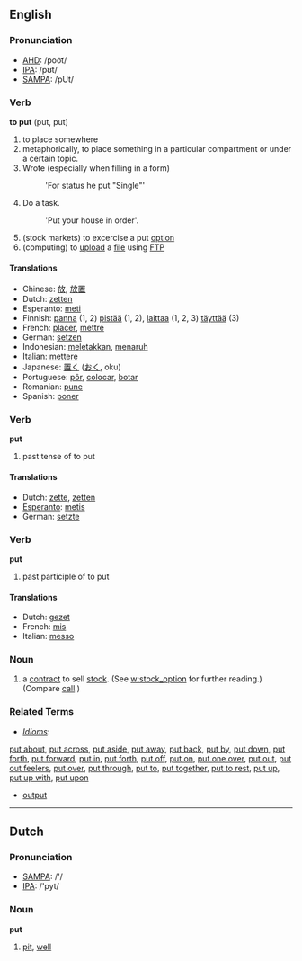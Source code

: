 ==English==
=== Pronunciation ===
*[[w:AHD|AHD]]: /poo͝t/
*[[w:IPA|IPA]]: /pʊt/
*[[w:SAMPA|SAMPA]]: /pUt/

=== Verb ===
'''to put''' (put, put)

# to place somewhere
# metaphorically, to place something in a particular compartment or under a certain topic.
# Wrote (especially when filling in a form)
#:'For status he put "Single"'
# Do a task.
#: 'Put your house in order'.
# (stock markets) to excercise a put [[option]]
# (computing) to [[upload]] a [[file]] using [[FTP]]

==== Translations ====
*Chinese: [[放]], [[放置]]
*Dutch: [[zetten]]
*Esperanto: [[meti]]
*Finnish: [[panna#Finnish|panna]] (1, 2) [[pistää]] (1, 2), [[laittaa]] (1, 2, 3) [[täyttää]] (3)
*French: [[placer]], [[mettre]]
*German: [[setzen]]
*Indonesian: [[letak|meletakkan]], [[taruh|menaruh]]
*Italian: [[mettere]]
*Japanese: [[置く]] ([[おく]], oku)
*Portuguese: [[pôr]], [[colocar]], [[botar]] 
*Romanian: [[pune]]
*Spanish: [[poner]]

=== Verb ===

'''put'''

# past tense of to put

==== Translations ====
*Dutch: [[zette]], [[zetten]]
*[[Esperanto]]: [[metis]]
*German: [[setzte]]

=== Verb ===

'''put'''

# past participle of to put

==== Translations ====
*Dutch: [[gezet]]
*French: [[mis]]
*Italian: [[messo]]

=== Noun ===
# a [[contract]] to sell [[stock]]. (See [[w:stock_option]] for further reading.) (Compare [[call]].)

===Related Terms===
*''[[Idiom]]s'':
[[put about]], [[put across]], [[put aside]], [[put away]], [[put back]], [[put by]], [[put down]], [[put forth]], [[put forward]], [[put in]], [[put forth]], [[put off]], [[put on]], [[put one over]], [[put out]], [[put out feelers]], [[put over]], [[put through]], [[put to]], [[put together]], [[put to rest]], [[put up]], [[put up with]], [[put upon]]
*[[output]]

----
==Dutch==
=== Pronunciation ===
*[[w:SAMPA|SAMPA]]: /'/
*[[w:IPA|IPA]]: /'pyt/

=== Noun ===
'''put'''
# [[pit]], [[well]]